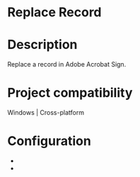 ﻿# Replace Record

# Description

Replace a record in Adobe Acrobat Sign.

# Project compatibility

Windows | Cross-platform

# Configuration

* 
*
